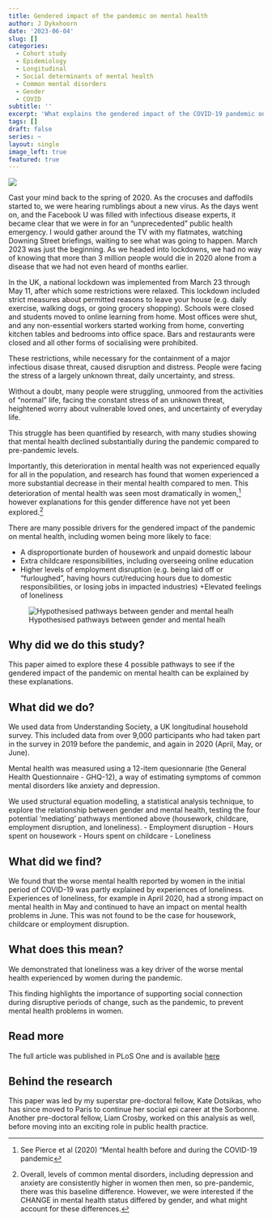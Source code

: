 ```yaml
---
title: Gendered impact of the pandemic on mental health 
author: J Dykxhoorn
date: '2023-06-04'
slug: []
categories:
  - Cohort study
  - Epidemiology
  - Longitudinal
  - Social determinants of mental health
  - Common mental disorders
  - Gender
  - COVID
subtitle: ''
excerpt: 'What explains the gendered impact of the COVID-19 pandemic on mental health?'
tags: []
draft: false
series: ~
layout: single
image_left: true
featured: true
---
```



![](https://images.unsplash.com/photo-1612246964377-048f2f1e76d9?ixlib=rb-4.0.3&ixid=M3wxMjA3fDB8MHxwaG90by1wYWdlfHx8fGVufDB8fHx8fA%3D%3D&auto=format&fit=crop&w=1470&q=80)

Cast your mind back to the spring of 2020. As the crocuses and daffodils
started to, we were hearing rumblings about a new virus. As the days
went on, and the Facebook U was filled with infectious disease experts,
it became clear that we were in for an "unprecedented" public health
emergency. I would gather around the TV with my flatmates, watching
Downing Street briefings, waiting to see what was going to happen. March
2023 was just the beginning. As we headed into lockdowns, we had no way
of knowing that more than 3 million people would die in 2020 alone from
a disease that we had not even heard of months earlier.

In the UK, a national lockdown was implemented from March 23 through May
11, after which some restrictions were relaxed. This lockdown included
strict measures about permitted reasons to leave your house (e.g. daily
exercise, walking dogs, or going grocery shopping). Schools were closed
and students moved to online learning from home. Most offices were shut,
and any non-essential workers started working from home, converting
kitchen tables and bedrooms into office space. Bars and restaurants were
closed and all other forms of socialising were prohibited.

These restrictions, while necessary for the containment of a major
infectious disase threat, caused disruption and distress. People were
facing the stress of a largely unknown threat, daily uncertainty, and
stress.

Without a doubt, many people were struggling, unmoored from the
activities of "normal" life, facing the constant stress of an unknown
threat, heightened worry about vulnerable loved ones, and uncertainty of
everyday life.

This struggle has been quantified by research, with many studies showing
that mental health declined substantially during the pandemic compared
to pre-pandemic levels.

Importantly, this deterioration in mental health was not experienced
equally for all in the population, and research has found that women
experienced a more substantial decrease in their mental health compared
to men. This deterioration of mental health was seen most dramatically
in women,[^1] however explanations for this gender difference have not
yet been explored.[^2]


[^1]: See Pierce et al (2020) "Mental health before and during the
    COVID-19 pandemic

[^2]: Overall, levels of common mental disorders, including depression
    and anxiety are consistently higher in women then men, so
    pre-pandemic, there was this baseline difference. However, we were
    interested if the CHANGE in mental health status differed by gender,
    and what might account for these differences.

There are many possible drivers for the gendered impact of the pandemic
on mental health, including women being more likely to face:

+ A disproportionate burden of housework and unpaid domestic labour 
+ Extra childcare responsibilities, including overseeing online education 
+ Higher levels of employment disruption (e.g. being laid off or "furloughed", having hours cut/reducing hours due to domestic responsibilities, or losing jobs in impacted industries)
+Elevated feelings of loneliness

![Hypothesised pathways between gender and mental healh](https://journals.plos.org/plosone/article/figure/image?size=large&id=10.1371/journal.pone.0283514.g001)

## Why did we do this study?

This paper aimed to explore these 4 possible pathways to see if the
gendered impact of the pandemic on mental health can be explained by
these explanations.

## What did we do?

We used data from Understanding Society, a UK longitudinal household
survey. This included data from over 9,000 participants who had taken
part in the survey in 2019 before the pandemic, and again in 2020
(April, May, or June).

Mental health was measured using a 12-item quesionnarie (the General
Health Questionnaire - GHQ-12), a way of estimating symptoms of common
mental disorders like anxiety and depression.

We used structural equation modelling, a statistical analysis technique,
to explore the relationship between gender and mental health, testing
the four potential 'mediating' pathways mentioned above (housework,
childcare, employment disruption, and loneliness). - Employment
disruption - Hours spent on housework - Hours spent on childcare -
Loneliness

## What did we find?
We found that the worse mental health reported by women in the initial
period of COVID-19 was partly explained by experiences of loneliness.
Experiences of loneliness, for example in April 2020, had a strong
impact on mental health in May and continued to have an impact on mental
health problems in June. This was not found to be the case for
housework, childcare or employment disruption.

## What does this mean?
We demonstrated that loneliness was a key driver of the worse mental
health experienced by women during the pandemic.

This finding highlights the importance of supporting social connection
during disruptive periods of change, such as the pandemic, to prevent
mental health problems in women.

## Read more
The full article was published in PLoS One and is available
[here](https://journals.plos.org/plosone/article?id=10.1371/journal.pone.0283514#pone.0283514.ref007)

## Behind the research
This paper was led by my superstar pre-doctoral fellow, Kate Dotsikas,
who has since moved to Paris to continue her social epi career at the
Sorbonne. Another pre-doctoral fellow, Liam Crosby, worked on this
analysis as well, before moving into an exciting role in public health
practice.

